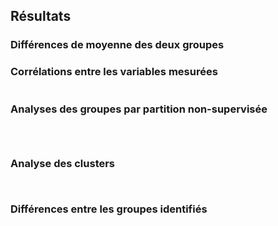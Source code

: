 ## Résultats

### Différences de moyenne des deux groupes


<!-- Dawes 2022

Violin plot vertical avec toutes les mesures (ils en ont 12 ! Comme nous)
-> le nom de la mesure
-> la capacité cognitive qu'elle évalue, comme une barre traversant plusieurs mesures
-> la légende avec les deux groupes au dessus

Spatial Ability Results. 
Aphantasic participants reported slightly lower spatial imagery ability on the spatial sub-component of the OSIQ when compared to control group 1 (Mann-Whitney U = 24,462, p = 0.001, r = .15, BF10 = 14.65, two-sided; see Figure 2.1 purple section), although this effect was not significant after Bonferroni correction. Additionally, the scores of aphantasic individuals on the Spatial Memory component of the SAM (which includes items measuring reported spatial navigation and naturalistic spatial memory ability) were not significantly different from controls (SAM; Mann-Whitney U = 24,720, p = 0.1, r = .08, BF10 = .23, two-sided; see Figure 2.1 purple section). These results demonstrate that overall, there were no consistent differences in reported spatial abilities between aphantasic individuals and participants in control group 1.


Lefèvre 2022

Ptet aussi faire un tableau simple pour les moyennes générales


--> 


### Corrélations entre les variables mesurées

```{=latex}
\begin{figure}[H]
```
```r
```
```{=latex}
\caption{Représentation des corrélations entre les variables mesurées. Les liens bleus dénotent une corrélation positive, et les rouges une corrélation négative. Cette figure illustre les choix de pondération réalisés à l'étape de simulation : on peut notamment voir des corrélations très prononcées entre le VVIQ et l'OSIQ-objet (r = 0.77*) qui évaluent tous deux l'imagerie objet, le Digit Span et les blocs de Corsi (r = 0.68*) qui évaluent entre autres la mémoire de travail, ou encore entre l'OSIQ-spatial et le SRI, qui respectivement l'auto-évaluation et la tâche les plus spécifiques de l'imagerie spatiale.}
\label{network_plot}
\end{figure}
```

<!--
```{=latex}
\begin{figure}[H]
```
```r
```
```{=latex}
\caption{Matrice de corrélation entre les variables mesurées.}
\label{correlation_matrix}
\end{figure}
```

```{=latex}
\begin{figure}[H]
```
```r
```
```{=latex}
\caption{Matrice présentant les distributions des variables, l'analyse de leurs corrélations et les représentations associées.}
\label{mixed_matrix}
\end{figure}
```
-->

### Analyses des groupes par partition non-supervisée

<!-- Lefèvre 2022

La création de ces profils dans notre échantillon repose sur les trois compétences du langage écrit : fluence et compréhension en lecture et orthographe. Nous avons calculé une matrice de dissimilarité puis le nombre de clusters a été calculé grâce à l’ensemble des indices présents dans le package R NbClus (Charrad et al., 2014).
La majorité des indices propose un nombre optimal de quatre clusters pour notre échantillon. Une implémentation multiple (n = 1000) de l’algorithme des k-means a été conduite avec 4 clusters sur l’ensemble de l’échantillon.
-->

```{=latex}
\begin{figure}[H]
```
```r
```
```{=latex}
\caption{Graphique représentatant l'évalution du nombre idéal de clusters par la méthode 'Within Sum of Squares'.}
\label{cluster_number}
\end{figure}
```

```{=latex}
\begin{figure}[H]
```
```r
```
```{=latex}
\caption{Représentation de l'analyse en composantes principales des variables mesurées.}
\label{pca_variables}
\end{figure}
```

<!--
Les observations étaient ensuite attribuées au cluster le plus probable en termes d’assignation.
Le résultat des k-means est représenté dans la Figure 1.3 (avec les profils cognitifs sur les trois compétences -> pas nous).
-->

```{=latex}
\begin{figure}[H]
```
```r
```
```{=latex}
\caption{Représentation des clusters reconnus par la méthode des 'k-means', selon les deux composantes principales de l'ACP.}
\label{k_means}
\end{figure}
```

### Analyse des clusters

<!-- Les profils ont ensuite été étudiés sur leur composition en fonction du diagnostic initial et sur les compétences cognitives du profil et celles sous-tendant ces performances grâce à des comparaisons de groupes.-->
```{=latex}
\begin{figure}[H]
```
```r
```
```{=latex}
\caption{Diagramme représentatant les profils cognitifs associés à chaque cluster, selon quatre dimensions principales : l'imagerie visuelle-objet, l'imagerie visuo-spatiale, le raisonnement et les fonctions exécutives.}
\label{profiles_radar}
\end{figure}
```

```{=latex}
\begin{figure}[H]
```
```r
```
```{=latex}
\caption{Représentation alternative des profils cognitifs associés aux clusters.}
\label{profiles_lollipop}
\end{figure}
```

### Différences entre les groupes identifiés
```{=latex}
\begin{figure}[H]
```
```r
```
```{=latex}
\caption{Répartion des groupes par cluster.}
\label{cluster_repatition}
\end{figure}
```

<!--
Dans le but d’interpréter les clusters à partir des scores des compétences les composant, une moyenne en dessous de 0 (moyenne standardisée) était considérée comme déficitaire et une moyenne au-dessus de 0 comme non-déficitaire. Les moyennes et écart-types avec les tailles d’effectif sont présentés dans le Tableau 1.2. Dans l’objectif de mieux décrire les sousgroupes, nous avons réalisé des analyses de variance univariées. Les trois comparaisons étant significatives, nous présentons les résultats des tests post-hocs (avec correction de Bonferroni) qui sont représentés sur les histogrammes de la Figure 1.4.

Moyennes, écart-types et effectifs par clusters.
Note : Les moyennes en gras correspondent à des moyennes supérieures à 0.
Voir la figure d'Elise : les clusters sont en ligne, les fonctions cognitives en colonnes, deux colonnes avec la proportion d'Aph NAph et le total des clusters. Le notre aura en théorie juste une colonne en plus
Je sais pas si elle a fait le tableau manuellement sur Rmd ou Latex ou R, mais le résultat est joli.
-->

```{=latex}
\begin{figure}[H]
```
```r
```
```{=latex}
\caption{Comparaison des moyennes de score d'imagerie visuelle-objet entre les quatre groupes identifiés.}
\label{object_img_violins}
\end{figure}
```

<!--
```{=latex}
\begin{figure}[H]
```
```r
```
```{=latex}
\caption{Comparaison des moyennes de score d'imagerie visuospatiale entre les quatre groupes identifiés.}
\label{spatial_img_violins}
\end{figure}
```
-->

